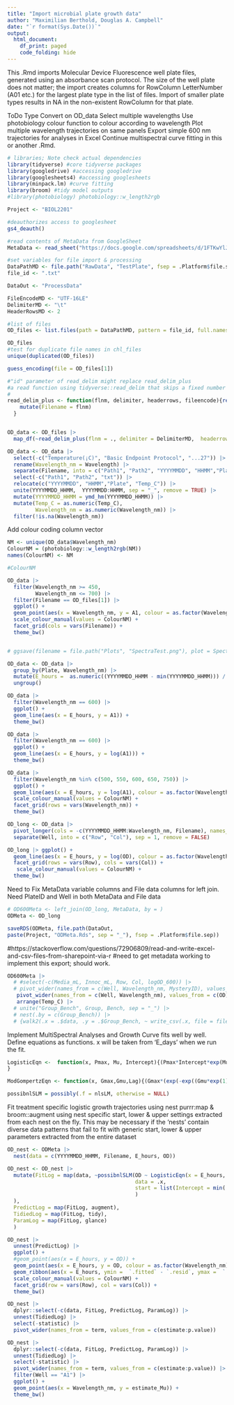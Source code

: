 ```yaml
---
title: "Import microbial plate growth data"
author: "Maximilian Berthold, Douglas A. Campbell"
date: "`r format(Sys.Date())`"
output:
  html_document:
    df_print: paged
    code_folding: hide
---
```


This .Rmd imports Molecular Device Fluorescence well plate files, generated using an absorbance scan protocol.
The size of the well plate does not matter; the import creates columns for RowColumn LetterNumber (A01 etc.) for the largest plate type in the list of files.
Import of smaller plate types results in NA in the non-existent RowColumn for that plate.

ToDo
Type Convert on OD_data
Select multiple wavelengths
Use photobiology colour function to colour according to wavelength
Plot multiple wavelength trajectories on same panels
Export simple 600 nm trajectories for analyses in Excel
Continue multispectral curve fitting in this or another .Rmd.


```r
# libraries; Note check actual dependencies
library(tidyverse) #core tidyverse packages
library(googledrive) #accessing googledrive
library(googlesheets4) #accessing googlesheets
library(minpack.lm) #curve fitting
library(broom) #tidy model outputs
#library(photobiology) photobiology::w_length2rgb


```

```r
Project <- "BIOL2201"

#deauthorizes access to googlesheet
gs4_deauth()

#read contents of MetaData from GoogleSheet
MetaData <- read_sheet("https://docs.google.com/spreadsheets/d/1FTKwYlJXd0ze9WwVXCvtwe5qkpN3_HNbeeM3hg7xnrI/edit#gid=0")

#set variables for file import & processing
DataPathMD <- file.path("RawData", "TestPlate", fsep = .Platform$file.sep)
file_id <- ".txt"

DataOut <- "ProcessData"

FileEncodeMD <- "UTF-16LE" 
DelimiterMD <- "\t"
HeaderRowsMD <- 2

#list of files
OD_files <- list.files(path = DataPathMD, pattern = file_id, full.names = TRUE)

OD_files
#test for duplicate file names in chl_files
unique(duplicated(OD_files))

```
```r
guess_encoding(file = OD_files[1])

```

```r
#"id" parameter of read_delim might replace read_delim_plus
#a read function using tidyverse::read_delim that skips a fixed number of header rows, and adds columns to the dataframe containing the filename and the file creation date time.
# 
read_delim_plus <- function(flnm, delimiter, headerrows, fileencode){read_delim(flnm, delim = delimiter,  col_names = TRUE,  skip = headerrows, escape_double = FALSE,  locale = locale(encoding = fileencode), trim_ws = TRUE) |>
    mutate(Filename = flnm)
  }


OD_data <- OD_files |>
  map_df(~read_delim_plus(flnm = ., delimiter = DelimiterMD,  headerrows = HeaderRowsMD,  fileencode = FileEncodeMD))

```


```r
OD_data <- OD_data |>
  select(-c("Temperature(¡C)", "Basic Endpoint Protocol", "...27")) |>
  rename(Wavelength_nm = Wavelength) |>
  separate(Filename, into = c("Path1", "Path2", "YYYYMMDD", "HHMM","Plate", "Temp_C", "txt"), sep = "([\\/\\_\\.])", remove = FALSE) |>
  select(-c("Path1", "Path2", "txt")) |>
  relocate(c("YYYYMMDD", "HHMM","Plate", "Temp_C")) |>
  unite(YYYYMMDD_HHMM,  YYYYMMDD:HHMM, sep = "_", remove = TRUE) |>
  mutate(YYYYMMDD_HHMM = ymd_hm(YYYYMMDD_HHMM)) |>
  mutate(Temp_C = as.numeric(Temp_C),
         Wavelength_nm = as.numeric(Wavelength_nm)) |>
  filter(!is.na(Wavelength_nm))
```


Add colour coding column vector
```r
NM <- unique(OD_data$Wavelength_nm)
ColourNM = (photobiology::w_length2rgb(NM))
names(ColourNM) <- NM

#ColourNM
```


```r
OD_data |>
  filter(Wavelength_nm >= 450,
         Wavelength_nm <= 700) |>
  filter(Filename == OD_files[1]) |>
  ggplot() +
  geom_point(aes(x = Wavelength_nm, y = A1, colour = as.factor(Wavelength_nm)), show.legend = FALSE) + 
  scale_colour_manual(values = ColourNM) +
  facet_grid(cols = vars(Filename)) + 
  theme_bw()


# ggsave(filename = file.path("Plots", "SpectraTest.png"), plot = SpectraTest)
```

```r
OD_data <- OD_data |>
  group_by(Plate, Wavelength_nm) |>
  mutate(E_hours =  as.numeric((YYYYMMDD_HHMM - min(YYYYMMDD_HHMM))) / 3600, .after = YYYYMMDD_HHMM) |>
  ungroup()
```

```r
OD_data |>
  filter(Wavelength_nm == 600) |>
  ggplot() +
  geom_line(aes(x = E_hours, y = A1)) + 
  theme_bw()

OD_data |> 
  filter(Wavelength_nm == 600) |>
  ggplot() +
  geom_line(aes(x = E_hours, y = log(A1))) + 
  theme_bw()

OD_data |> 
  filter(Wavelength_nm %in% c(500, 550, 600, 650, 750)) |>
  ggplot() +
  geom_line(aes(x = E_hours, y = log(A1), colour = as.factor(Wavelength_nm)), show.legend = FALSE) + 
  scale_colour_manual(values = ColourNM) +
  facet_grid(rows = vars(Wavelength_nm)) + 
  theme_bw()

```


```r
OD_long <- OD_data |>
  pivot_longer(cols = -c(YYYYMMDD_HHMM:Wavelength_nm, Filename), names_to = "Well", values_to = "OD") |>
  separate(Well, into = c("Row", "Col"), sep = 1, remove = FALSE)

```

```r
OD_long |> ggplot() +
  geom_line(aes(x = E_hours, y = log(OD), colour = as.factor(Wavelength_nm)), show.legend = FALSE) + 
  facet_grid(rows = vars(Row), cols = vars(Col)) +
   scale_colour_manual(values = ColourNM) +
  theme_bw()


```
Need to Fix MetaData variable columns and File data columns for left join.
Need PlateID and Well in both MetaData and File data
```r
# OD600Meta <- left_join(OD_long, MetaData, by = )
ODMeta <- OD_long

```


```r
saveRDS(ODMeta, file.path(DataOut, 
paste(Project, "ODMeta.Rds", sep = "_"), fsep = .Platform$file.sep))

```

#https://stackoverflow.com/questions/72906809/read-and-write-excel-and-csv-files-from-sharepoint-via-r
#need to get metadata working to implement this export; should work.
```r
OD600Meta |>
  # #select(-c(Media_mL, Innoc_mL, Row, Col, logOD_600)) |>
  # pivot_wider(names_from = c(Well, Wavelength_nm, MysteryID), values_from = c(OD)) |>
   pivot_wider(names_from = c(Well, Wavelength_nm), values_from = c(OD)) |>
   arrange(Temp_C) |>
  # unite("Group_Bench", Group, Bench, sep = "_") |>
  # nest(.by = c(Group_Bench)) |>
  # {walk2(.x = .$data, .y = .$Group_Bench, ~ write_csv(.x, file = file.path("..", "..", "..", "..", DataOneDrive, str_c(.y, ".csv"))))}

```


Implement MultiSpectral Analyses and Growth Curve fits well by well.
Define equations as functions.
x will be taken from 'E_days' when we run the fit.
```r
LogisticEqn <-  function(x, Pmax, Mu, Intercept){(Pmax*Intercept*exp(Mu*x))/(Pmax + (Intercept*(exp(Mu*x)-1)))
}

ModGompertzEqn <- function(x, Gmax,Gmu,Lag){(Gmax*(exp(-exp((Gmu*exp(1))/Gmax*(Lag-x)+1))))}

possibnlSLM = possibly(.f = nlsLM, otherwise = NULL)
```

Fit treatment specific logistic growth trajectories using nest purrr:map & broom::augment using nest specific start, lower & upper settings extracted from each nest on the fly.
This may be necessary if the 'nests' contain diverse data patterns that fail to fit with generic start, lower & upper parameters extracted from the entire dataset

```r
OD_nest <- ODMeta |>
  nest(data = c(YYYYMMDD_HHMM, Filename, E_hours, OD))

OD_nest <- OD_nest |> 
  mutate(FitLog = map(data, ~possibnlSLM(OD ~ LogisticEqn(x = E_hours, Intercept, Mu, Pmax),
                                         data = .x,
                                         start = list(Intercept = min(.$OD, na.rm = TRUE), Mu = 0.1, Pmax = max(.$OD, na.rm = TRUE))
                                         )
  ),
  PredictLog = map(FitLog, augment),
  TidiedLog = map(FitLog, tidy),
  ParamLog = map(FitLog, glance)
  )

OD_nest |>
  unnest(PredictLog) |>
  ggplot() + 
  #geom_point(aes(x = E_hours, y = OD)) +
  geom_point(aes(x = E_hours, y = OD, colour = as.factor(Wavelength_nm))) + 
  geom_ribbon(aes(x = E_hours, ymin =  `.fitted` - `.resid`, ymax =  `.fitted` + `.resid`, colour = as.factor(Wavelength_nm))) +
  scale_colour_manual(values = ColourNM) +
  facet_grid(row = vars(Row), col = vars(Col)) +
  theme_bw()

OD_nest |> 
  dplyr::select(-c(data, FitLog, PredictLog, ParamLog)) |>
  unnest(TidiedLog) |>
  select(-statistic) |>
  pivot_wider(names_from = term, values_from = c(estimate:p.value))

OD_nest |> 
  dplyr::select(-c(data, FitLog, PredictLog, ParamLog)) |>
  unnest(TidiedLog) |>
  select(-statistic) |>
  pivot_wider(names_from = term, values_from = c(estimate:p.value)) |>
  filter(Well == "A1") |>
  ggplot() +
  geom_point(aes(x = Wavelength_nm, y = estimate_Mu)) +
  theme_bw()

```

